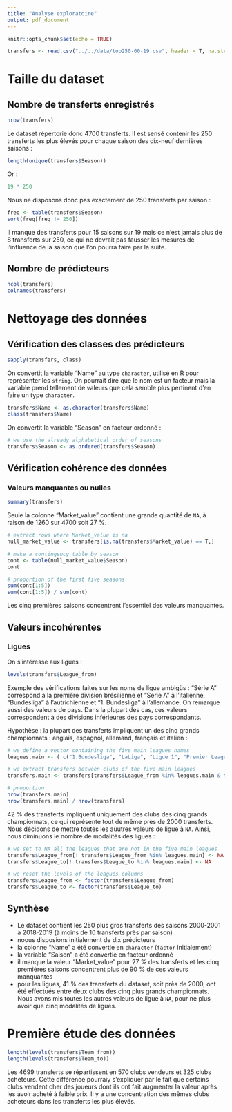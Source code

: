```yaml
---
title: "Analyse exploratoire"
output: pdf_document
---
```


```r
knitr::opts_chunk$set(echo = TRUE)
```

```r
transfers <- read.csv("../../data/top250-00-19.csv", header = T, na.strings = c("NA", "0"))
```

# Taille du dataset
## Nombre de transferts enregistrés
```r
nrow(transfers)
```

Le dataset répertorie donc 4700 transferts. Il est sensé contenir les 250 transferts les plus élevés pour chaque saison des dix-neuf dernières saisons :
```r
length(unique(transfers$Season))
```
Or : 
```r
19 * 250
```
Nous ne disposons donc pas exactement de 250 transferts par saison :
```r
freq <- table(transfers$Season)
sort(freq[freq != 250])
```
Il manque des transferts pour 15 saisons sur 19 mais ce n'est jamais plus de 8 transferts sur 250, ce qui ne devrait pas fausser les mesures de l'influence de la saison que l'on pourra faire par la suite.

## Nombre de prédicteurs
```r
ncol(transfers)
colnames(transfers)
```

# Nettoyage des données
## Vérification des classes des prédicteurs
```r
sapply(transfers, class)
```

On convertit la variable "Name" au type `character`, utilisé en R pour représenter les `string`. On pourrait dire que le nom est un facteur mais la variable prend tellement de valeurs que cela semble plus pertinent d'en faire un type `character`.
```r
transfers$Name <- as.character(transfers$Name)
class(transfers$Name)
```

On convertit la variable "Season" en facteur ordonné :
```r
# we use the already alphabetical order of seasons
transfers$Season <- as.ordered(transfers$Season)
```


## Vérification cohérence des données
### Valeurs manquantes ou nulles
```r
summary(transfers)
```
Seule la colonne "Market_value" contient une grande quantité de `NA`, à raison de 1260 sur 4700 soit 27 %.
```r
# extract rows where Market_value is na
null_market_value <- transfers[is.na(transfers$Market_value) == T,]

# make a contingency table by season
cont <- table(null_market_value$Season)
cont

# proportion of the first five seasons
sum(cont[1:5])
sum(cont[1:5]) / sum(cont)
```
Les cinq premières saisons concentrent l'essentiel des valeurs manquantes.

## Valeurs incohérentes
### Ligues
On s'intéresse aux ligues :
```r
levels(transfers$League_from)
```

Exemple des vérifications faites sur les noms de ligue ambigüs : "Série A" correspond à la première division brésilienne et "Serie A" à l'italienne, "Bundesliga" à l'autrichienne et "1. Bundesliga" à l'allemande. On remarque aussi des valeurs de pays. Dans la plupart des cas, ces valeurs correspondent à des divisions inférieures des pays correspondants.

Hypothèse : la plupart des transferts impliquent un des cinq grands championnats : anglais, espagnol, allemand, français et italien :
```r
# we define a vector containing the five main leagues names
leagues.main <- ( c("1.Bundesliga", "LaLiga", "Ligue 1", "Premier League", "Serie A"))

# we extract transfers between clubs of the five main leagues
transfers.main <- transfers[transfers$League_from %in% leagues.main & transfers$League_to %in% leagues.main,]

# proportion
nrow(transfers.main)
nrow(transfers.main) / nrow(transfers)
```

42 % des transferts impliquent uniquement des clubs des cinq grands championnats, ce qui représente tout de même près de 2000 transferts. Nous décidons de mettre toutes les auutres valeurs de ligue à `NA`. Ainsi, nous diminuons le nombre de modalités des ligues :
```r
# we set to NA all the leagues that are not in the five main leagues
transfers$League_from[! transfers$League_from %in% leagues.main] <- NA 
transfers$League_to[! transfers$League_to %in% leagues.main] <- NA 

# we reset the levels of the leagues columns
transfers$League_from <- factor(transfers$League_from)
transfers$League_to <- factor(transfers$League_to)
```


## Synthèse
- Le dataset contient les 250 plus gros transferts des saisons 2000-2001 à 2018-2019 (à moins de 10 transferts près par saison)
- noous disposions initialement de dix prédicteurs 
- la colonne "Name" a été convertie en `character` (`factor` initialement)
- la variable "Saison" a été convertie en facteur ordonné
- il manque la valeur "Market_value" pour 27 % des transferts et les cinq premières saisons concentrent plus de 90 % de ces valeurs manquantes
- pour les ligues, 41 % des transferts du dataset, soit près de 2000, ont été effectués entre deux clubs des cinq plus grands championnats. Nous avons mis toutes les autres valeurs de ligue à `NA`, pour ne plus avoir que cinq modalités de ligues.

# Première étude des données
```r
length(levels(transfers$Team_from))
length(levels(transfers$Team_to))
```
Les 4699 transferts se répartissent en 570 clubs vendeurs et 325 clubs acheteurs. Cette différence pourraiy s'expliquer par le fait que certains clubs vendent cher des joueurs dont ils ont fait augmenter la valeur après les avoir acheté à faible prix. Il y a une concentration des mêmes clubs acheteurs dans les transferts les plus élevés.
